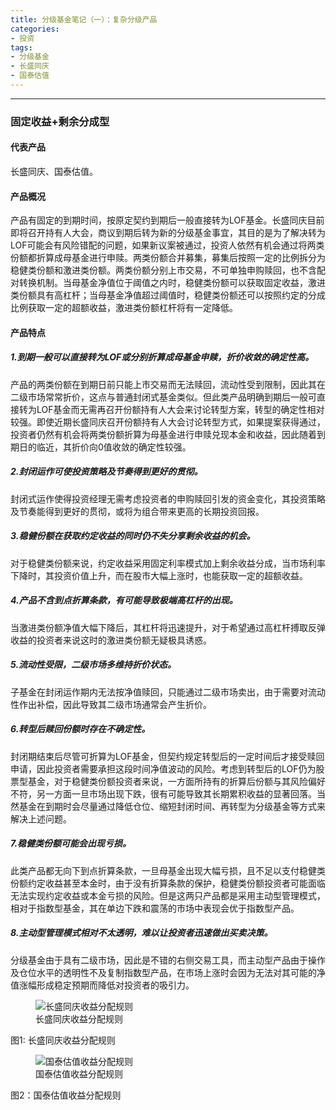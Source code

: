 ```yaml
---
title: 分级基金笔记（一）：复杂分级产品
categories:
- 投资
tags:
- 分级基金
- 长盛同庆
- 国泰估值
---
```


---

### 固定收益+剩余分成型

#### 代表产品

长盛同庆、国泰估值。

#### 产品概况

产品有固定的到期时间，按原定契约到期后一般直接转为LOF基金。长盛同庆目前即将召开持有人大会，商议到期后转为新的分级基金事宜，其目的是为了解决转为LOF可能会有风险错配的问题，如果新议案被通过，投资人依然有机会通过将两类份额都折算成母基金进行申赎。两类份额合并募集，募集后按照一定的比例拆分为稳健类份额和激进类份额。两类份额分别上市交易，不可单独申购赎回，也不含配对转换机制。当母基金净值位于阈值之内时，稳健类份额可以获取固定收益，激进类份额具有高杠杆；当母基金净值超过阈值时，稳健类份额还可以按照约定的分成比例获取一定的超额收益，激进类份额杠杆将有一定降低。

#### 产品特点

##### 1.到期一般可以直接转为LOF或分别折算成母基金申赎，折价收敛的确定性高。

产品的两类份额在到期日前只能上市交易而无法赎回，流动性受到限制，因此其在二级市场常常折价，这点与普通封闭式基金类似。但此类产品明确到期后一般可直接转为LOF基金而无需再召开份额持有人大会来讨论转型方案，转型的确定性相对较强。即使近期长盛同庆召开份额持有人大会讨论转型方式，如果提案获得通过，投资者仍然有机会将两类份额折算为母基金进行申赎兑现本金和收益，因此随着到期日的临近，其折价向0值收敛的确定性较强。

##### 2.封闭运作可使投资策略及节奏得到更好的贯彻。

封闭式运作使得投资经理无需考虑投资者的申购赎回引发的资金变化，其投资策略及节奏能得到更好的贯彻，或将为组合带来更高的长期投资回报。

##### 3.稳健份额在获取约定收益的同时仍不失分享剩余收益的机会。

对于稳健类份额来说，约定收益采用固定利率模式加上剩余收益分成，当市场利率下降时，其投资价值上升，而在股市大幅上涨时，也能获取一定的超额收益。

##### 4.产品不含到点折算条款，有可能导致极端高杠杆的出现。

当激进类份额净值大幅下降后，其杠杆将迅速提升，对于希望通过高杠杆搏取反弹收益的投资者来说这时的激进类份额无疑极具诱惑。

##### 5.流动性受限，二级市场多维持折价状态。

子基金在封闭运作期内无法按净值赎回，只能通过二级市场卖出，由于需要对流动性作出补偿，因此导致其二级市场通常会产生折价。

##### 6.转型后赎回份额时存在不确定性。

封闭期结束后尽管可折算为LOF基金，但契约规定转型后的一定时间后才接受赎回申请，因此投资者需要承担这段时间净值波动的风险。考虑到转型后的LOF仍为股票型基金，对于稳健类份额投资者来说，一方面所持有的折算后份额与其风险偏好不符，另一方面一旦市场出现下跌，很有可能导致其长期累积收益的显著回落。当然基金在到期时会尽量通过降低仓位、缩短封闭时间、再转型为分级基金等方式来解决上述问题。

##### 7.稳健类份额可能会出现亏损。

此类产品都无向下到点折算条款，一旦母基金出现大幅亏损，且不足以支付稳健类份额约定收益甚至本金时，由于没有折算条款的保护，稳健类份额投资者可能面临无法实现约定收益或本金亏损的风险。但是这两只产品都是采用主动型管理模式，相对于指数型基金，其在单边下跌和震荡的市场中表现会优于指数型产品。

##### 8.主动型管理模式相对不太透明，难以让投资者迅速做出买卖决策。

分级基金由于具有二级市场，因此是不错的右侧交易工具，而主动型产品由于操作及仓位水平的透明性不及复制指数型产品，在市场上涨时会因为无法对其可能的净值涨幅形成稳定预期而降低对投资者的吸引力。

![长盛同庆收益分配规则](http://i3.sinaimg.cn/cj/2012/0410/U5695P31DT20120410155143.png)

图1: 长盛同庆收益分配规则

![国泰估值收益分配规则](http://i3.sinaimg.cn/cj/2012/0410/U5695P31DT20120410155642.png)

图2：国泰估值收益分配规则
